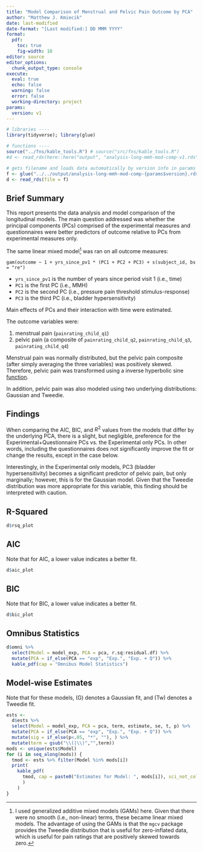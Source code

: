 ```yaml
---
title: "Model Comparison of Menstrual and Pelvic Pain Outcome by PCA"
author: "Matthew J. Kmiecik"
date: last-modified
date-format: "[Last modified:] DD MMM YYYY"
format:
  pdf:
    toc: true
    fig-width: 10
editor: source
editor_options: 
  chunk_output_type: console
execute:
  eval: true
  echo: false
  warning: false
  error: false
  working-directory: project
params:
  version: v1
---
```


```r
# libraries ----
library(tidyverse); library(glue)

# functions ----
source("../fns/kable_tools.R") # source("src/fns/kable_tools.R")
#d <- read_rds(here::here("output", "analysis-long-mmh-mod-comp-v1.rds"))

# gets filename and loads data automatically by version info in params
f <- glue("../../output/analysis-long-mmh-mod-comp-{params$version}.rds")
d <- read_rds(file = f)
```

## Brief Summary

This report presents the data analysis and model comparison of the longitudinal models. The main question addressed was whether the principal components (PCs) comprised of the experimental measures and questionnaires were better predictors of outcome relative to PCs from experimental measures only.

The same linear mixed model[^1] was ran on all outcome measures:

```
gam(outcome ~ 1 + yrs_since_pv1 * (PC1 + PC2 + PC3) + s(subject_id, bs = "re") 
```

* `yrs_since_pv1` is the number of years since period visit 1 (i.e., time)
* `PC1` is the first PC (i.e., MMH)
* `PC2` is the second PC (i.e., pressure pain threshold stimulus-response)
* `PC3` is the third PC (i.e., bladder hypersensitivity)

Main effects of PCs and their interaction with time were estimated.

The outcome variables were:

1. menstrual pain (`painrating_child_q1`) 
2. pelvic pain (a composite of `painrating_child_q2`, `painrating_child_q3`, `painrating_child_q4`)

Menstrual pain was normally distributed, but the pelvic pain composite (after simply averaging the three variables) was positively skewed. Therefore, pelvic pain was transformed using a inverse hyperbolic sine [function](https://stats.stackexchange.com/questions/1444/how-should-i-transform-non-negative-data-including-zeros).

In addition, pelvic pain was also modeled using two underlying distributions: Gaussian and Tweedie.

[^1]: I used generalized additive mixed models (GAMs) here. Given that there were no smooth (i.e., non-linear) terms, these became linear mixed models. The advantage of using the GAMs is that the `mgcv` package provides the Tweedie distribution that is useful for zero-inflated data, which is useful for pain ratings that are positively skewed towards zero.

## Findings

When comparing the AIC, BIC, and $R^2$ values from the models that differ by the underlying PCA, there is a slight, but negligible, preference for the Experimental+Questionnaire PCs vs. the Experimental only PCs. In other words, including the questionnaires does not significantly improve the fit or change the results, except in the case below.

Interestingly, in the Experimental only models, PC3 (bladder hypersensitivity) becomes a significant predictor of pelvic pain, but only marginally; however, this is for the Gaussian model. Given that the Tweedie distribution was more appropriate for this variable, this finding should be interpreted with caution.

## R-Squared

```r
d$rsq_plot
```

## AIC

Note that for AIC, a lower value indicates a better fit.

```r
d$aic_plot
```

## BIC

Note that for BIC, a lower value indicates a better fit.

```r
d$bic_plot
```

\pagebreak

## Omnibus Statistics

```r
d$omni %>% 
  select(Model = model_exp, PCA = pca, r.sq:residual.df) %>%
  mutate(PCA = if_else(PCA == "exp", "Exp.", "Exp. + Q")) %>%
  kable_pdf(cap = "Omnibus Model Statistics")
```

## Model-wise Estimates

Note that for these models, (G) denotes a Gaussian fit, and (Tw) denotes a Tweedie fit.

```r
ests <- 
  d$ests %>%
  select(Model = model_exp, PCA = pca, term, estimate, se, t, p) %>%
  mutate(PCA = if_else(PCA == "exp", "Exp.", "Exp. + Q")) %>%
  mutate(sig = if_else(p<.05, "*", ""), ) %>%
  mutate(term = gsub("\\(|\\)","",term))
mods <- unique(ests$Model)
for (i in seq_along(mods)) {
  tmod <- ests %>% filter(Model %in% mods[i])
  print(
    kable_pdf(
      tmod, cap = paste0("Estimates for Model: ", mods[i]), sci_not_col = "p"
      )
    )
}
```


